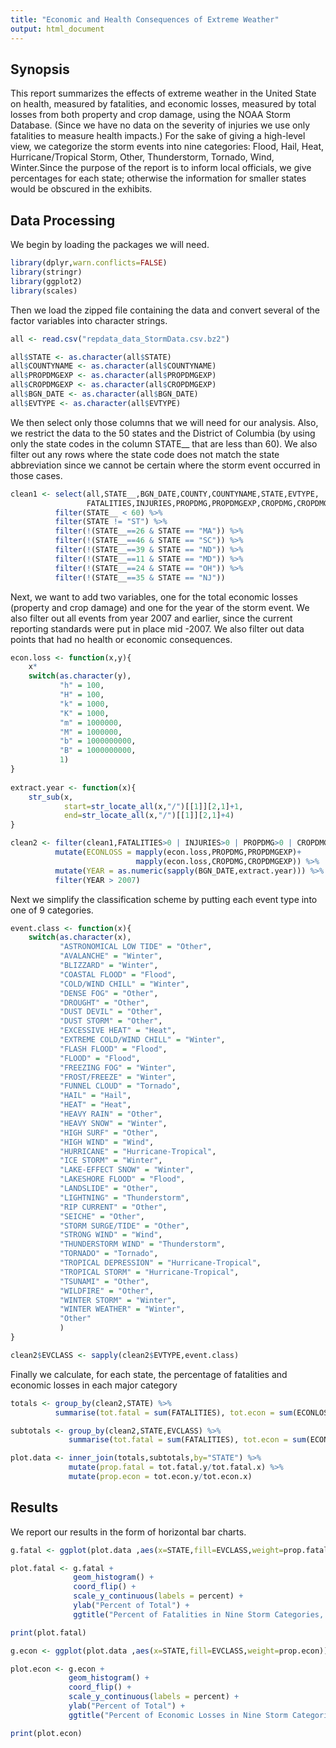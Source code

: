 ```yaml
---
title: "Economic and Health Consequences of Extreme Weather"
output: html_document
---
```



## Synopsis  
This report summarizes the effects of extreme weather in the United State on health, measured by fatalities, and economic losses, measured by total losses from both property and crop damage, using the NOAA Storm Database. (Since we have no data on the severity of injuries we use only fatalities to measure health impacts.) For the sake of giving a high-level view, we categorize the storm events into nine categories: Flood, Hail, Heat, Hurricane/Tropical Storm, Other, Thunderstorm, Tornado, Wind, Winter.Since the purpose of the report is to inform local officials, we give percentages for each state; otherwise the information for smaller states would be obscured in the exhibits.  

## Data Processing  

We begin by loading the packages we will need.

```r
library(dplyr,warn.conflicts=FALSE)
library(stringr)
library(ggplot2)
library(scales)
```

Then we load the zipped file containing the data and convert several of the factor variables into character strings.

```r
all <- read.csv("repdata_data_StormData.csv.bz2")

all$STATE <- as.character(all$STATE)
all$COUNTYNAME <- as.character(all$COUNTYNAME)
all$PROPDMGEXP <- as.character(all$PROPDMGEXP)
all$CROPDMGEXP <- as.character(all$CROPDMGEXP)
all$BGN_DATE <- as.character(all$BGN_DATE)
all$EVTYPE <- as.character(all$EVTYPE)

```

We then select only those columns that we will need for our analysis. Also, we restrict the data to the 50 states and the District of Columbia (by using only the state codes in the column STATE__ that are less than 60). We also filter out any rows where the state code does not match the state abbreviation since we cannot be certain where the storm event occurred in those cases.

```r
clean1 <- select(all,STATE__,BGN_DATE,COUNTY,COUNTYNAME,STATE,EVTYPE,
                 FATALITIES,INJURIES,PROPDMG,PROPDMGEXP,CROPDMG,CROPDMGEXP) %>%
          filter(STATE__ < 60) %>%
          filter(STATE != "ST") %>%
          filter(!(STATE__==26 & STATE == "MA")) %>%
          filter(!(STATE__==46 & STATE == "SC")) %>%
          filter(!(STATE__==39 & STATE == "ND")) %>%
          filter(!(STATE__==11 & STATE == "MD")) %>%
          filter(!(STATE__==24 & STATE == "OH")) %>%
          filter(!(STATE__==35 & STATE == "NJ")) 

```
Next, we want to add two variables, one for the total economic losses (property and crop damage) and one for the year of the storm event. We also filter out all events from year 2007 and earlier, since the current reporting standards were put in place mid -2007. We also filter out data points that had no health or economic consequences. 

```r
econ.loss <- function(x,y){
    x*
    switch(as.character(y),
           "h" = 100,
           "H" = 100,
           "k" = 1000,
           "K" = 1000,
           "m" = 1000000,
           "M" = 1000000,
           "b" = 1000000000,
           "B" = 1000000000,
           1)
}
  
extract.year <- function(x){
    str_sub(x,
            start=str_locate_all(x,"/")[[1]][2,1]+1,
            end=str_locate_all(x,"/")[[1]][2,1]+4)
}

clean2 <- filter(clean1,FATALITIES>0 | INJURIES>0 | PROPDMG>0 | CROPDMG>0) %>%
          mutate(ECONLOSS = mapply(econ.loss,PROPDMG,PROPDMGEXP)+
                            mapply(econ.loss,CROPDMG,CROPDMGEXP)) %>%
          mutate(YEAR = as.numeric(sapply(BGN_DATE,extract.year))) %>%
          filter(YEAR > 2007)
```

Next we simplify the classification scheme by putting each event type into one of 9 categories. 

```r
event.class <- function(x){
    switch(as.character(x),
           "ASTRONOMICAL LOW TIDE" = "Other",
           "AVALANCHE" = "Winter",
           "BLIZZARD" = "Winter",
           "COASTAL FLOOD" = "Flood",
           "COLD/WIND CHILL" = "Winter",
           "DENSE FOG" = "Other",
           "DROUGHT" = "Other",
           "DUST DEVIL" = "Other",
           "DUST STORM" = "Other",
           "EXCESSIVE HEAT" = "Heat",
           "EXTREME COLD/WIND CHILL" = "Winter",
           "FLASH FLOOD" = "Flood",
           "FLOOD" = "Flood",
           "FREEZING FOG" = "Winter",
           "FROST/FREEZE" = "Winter",
           "FUNNEL CLOUD" = "Tornado",
           "HAIL" = "Hail",
           "HEAT" = "Heat",
           "HEAVY RAIN" = "Other",
           "HEAVY SNOW" = "Winter",
           "HIGH SURF" = "Other",
           "HIGH WIND" = "Wind",
           "HURRICANE" = "Hurricane-Tropical",
           "ICE STORM" = "Winter",
           "LAKE-EFFECT SNOW" = "Winter",
           "LAKESHORE FLOOD" = "Flood",
           "LANDSLIDE" = "Other",
           "LIGHTNING" = "Thunderstorm",
           "RIP CURRENT" = "Other",
           "SEICHE" = "Other",
           "STORM SURGE/TIDE" = "Other",
           "STRONG WIND" = "Wind",
           "THUNDERSTORM WIND" = "Thunderstorm",
           "TORNADO" = "Tornado",
           "TROPICAL DEPRESSION" = "Hurricane-Tropical",
           "TROPICAL STORM" = "Hurricane-Tropical",
           "TSUNAMI" = "Other",
           "WILDFIRE" = "Other",
           "WINTER STORM" = "Winter",
           "WINTER WEATHER" = "Winter",
           "Other"
           )
}

clean2$EVCLASS <- sapply(clean2$EVTYPE,event.class)
```

Finally we calculate, for each state, the percentage of fatalities and economic losses in each major category

```r
totals <- group_by(clean2,STATE) %>%
          summarise(tot.fatal = sum(FATALITIES), tot.econ = sum(ECONLOSS))

subtotals <- group_by(clean2,STATE,EVCLASS) %>%
             summarise(tot.fatal = sum(FATALITIES), tot.econ = sum(ECONLOSS))

plot.data <- inner_join(totals,subtotals,by="STATE") %>%
             mutate(prop.fatal = tot.fatal.y/tot.fatal.x) %>%
             mutate(prop.econ = tot.econ.y/tot.econ.x)
```



## Results

We report our results in the form of horizontal bar charts.

```r
g.fatal <- ggplot(plot.data ,aes(x=STATE,fill=EVCLASS,weight=prop.fatal))

plot.fatal <- g.fatal +
              geom_histogram() +
              coord_flip() +
              scale_y_continuous(labels = percent) +
              ylab("Percent of Total") +
              ggtitle("Percent of Fatalities in Nine Storm Categories, By State")

print(plot.fatal)
```

```r
g.econ <- ggplot(plot.data ,aes(x=STATE,fill=EVCLASS,weight=prop.econ))

plot.econ <- g.econ +
             geom_histogram() +
             coord_flip() +
             scale_y_continuous(labels = percent) +
             ylab("Percent of Total") +    
             ggtitle("Percent of Economic Losses in Nine Storm Categories, By State")

print(plot.econ)
```



